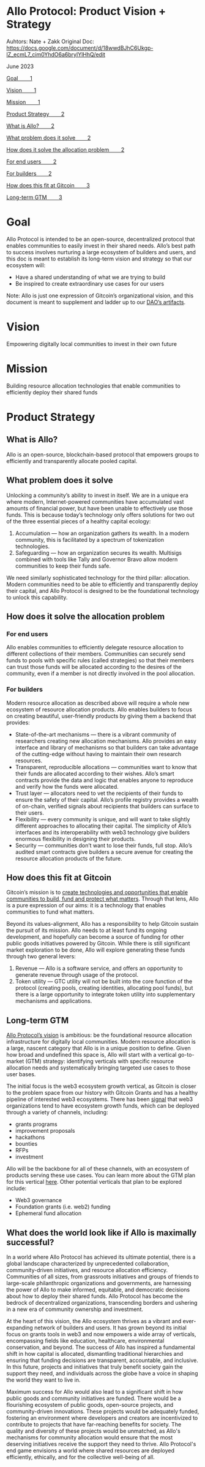 # Allo Protocol: Product Vision + Strategy

Auhtors: Nate + Zakk
Original Doc: https://docs.google.com/document/d/18wwdBJhC6Ukgp-lZ_ecmL7_cim0YhdO6a6brylYlHhQ/edit

June 2023

[Goal        1](#h.udx7ut3qd8mg)

[Vision        1](#h.kt9ffxomt749)

[Mission        1](#h.1h0yr36m37wt)

[Product Strategy        2](#h.m109aype7sfw)

[What is Allo?        2](#h.xzi982fjb8q2)

[What problem does it solve        2](#h.yp3ljewb752o)

[How does it solve the allocation problem        2](#h.dterhkfukaht)

[For end users        2](#h.20xzod95rrop)

[For builders        2](#h.upe0mv5xqe6s)

[How does this fit at Gitcoin        3](#h.txub3n3pwuh)

[Long-term GTM        3](#h.9nfukgqxvhmt)

Goal
====

Allo Protocol is intended to be an open-source, decentralized protocol that enables communities to easily invest in their shared needs. Allo’s best path to success involves nurturing a large ecosystem of builders and users, and this doc is meant to establish its long-term vision and strategy so that our ecosystem will:

*   Have a shared understanding of what we are trying to build
*   Be inspired to create extraordinary use cases for our users

Note: Allo is just one expression of Gitcoin’s organizational vision, and this document is meant to supplement and ladder up to our [DAO’s artifacts](https://www.google.com/url?q=https://gov.gitcoin.co/t/update-gitcoins-adopted-mission-and-vision-statements/15039&sa=D&source=editors&ust=1703179744570524&usg=AOvVaw0D8Lgh7c8nAfkVyNnY0L_i).

Vision
======

Empowering digitally local communities to invest in their own future

Mission
=======

Building resource allocation technologies that enable communities to efficiently deploy their shared funds

Product Strategy
================

What is Allo?
-------------

Allo is an open-source, blockchain-based protocol that empowers groups to efficiently and transparently allocate pooled capital.

What problem does it solve
--------------------------

Unlocking a community’s ability to invest in itself. We are in a unique era where modern, Internet-powered communities have accumulated vast amounts of financial power, but have been unable to effectively use those funds. This is because today’s technology only offers solutions for two out of the three essential pieces of a healthy capital ecology:

1.  Accumulation — how an organization gathers its wealth. In a modern community, this is facilitated by a spectrum of tokenization technologies.
2.  Safeguarding — how an organization secures its wealth. Multisigs combined with tools like Tally and Governor Bravo allow modern communities to keep their funds safe.

We need similarly sophisticated technology for the third pillar: allocation. Modern communities need to be able to efficiently and transparently deploy their capital, and Allo Protocol is designed to be the foundational technology to unlock this capability.

How does it solve the allocation problem
----------------------------------------

### For end users

Allo enables communities to efficiently delegate resource allocation to different collections of their members. Communities can securely send funds to pools with specific rules (called strategies) so that their members can trust those funds will be allocated according to the desires of the community, even if a member is not directly involved in the pool allocation.

### For builders

Modern resource allocation as described above will require a whole new ecosystem of resource allocation products. Allo enables builders to focus on creating beautiful, user-friendly products by giving them a backend that provides:

*   State-of-the-art mechanisms — there is a vibrant community of researchers creating new allocation mechanisms. Allo provides an easy interface and library of mechanisms so that builders can take advantage of the cutting-edge without having to maintain their own research resources.
*   Transparent, reproducible allocations — communities want to know that their funds are allocated according to their wishes. Allo’s smart contracts provide the data and logic that enables anyone to reproduce and verify how the funds were allocated.
*   Trust layer — allocators need to vet the recipients of their funds to ensure the safety of their capital. Allo’s profile registry provides a wealth of on-chain, verified signals about recipients that builders can surface to their users.
*   Flexibility — every community is unique, and will want to take slightly different approaches to allocating their capital. The simplicity of Allo’s interfaces and its interoperability with web3 technology give builders enormous flexibility in designing their products.
*   Security — communities don’t want to lose their funds, full stop. Allo’s audited smart contracts give builders a secure avenue for creating the resource allocation products of the future.

How does this fit at Gitcoin
----------------------------

Gitcoin’s mission is to [create technologies and opportunities that enable communities to build, fund and protect what matters](https://www.google.com/url?q=https://gov.gitcoin.co/t/update-gitcoins-adopted-mission-and-vision-statements/15039&sa=D&source=editors&ust=1703179744573500&usg=AOvVaw0zl6bqOHVDI21-OJriXW6f). Through that lens, Allo is a pure expression of our aims: it is a technology that enables communities to fund what matters.

Beyond its values-alignment, Allo has a responsibility to help Gitcoin sustain the pursuit of its mission. Allo needs to at least fund its ongoing development, and hopefully can become a source of funding for other public goods initiatives powered by Gitcoin. While there is still significant market exploration to be done, Allo will explore generating these funds through two general levers:

1.  Revenue — Allo is a software service, and offers an opportunity to generate revenue through usage of the protocol.
2.  Token utility — GTC utility will not be built into the core function of the protocol (creating pools, creating identities, allocating pool funds), but there is a large opportunity to integrate token utility into supplementary mechanisms and applications.

Long-term GTM
-------------

[Allo Protocol’s vision](https://www.google.com/url?q=https://docs.google.com/document/d/18wwdBJhC6Ukgp-lZ_ecmL7_cim0YhdO6a6brylYlHhQ/edit&sa=D&source=editors&ust=1703179744574411&usg=AOvVaw3XFG54eNLkN9FxiZDEI4nA) is ambitious: be the foundational resource allocation infrastructure for digitally local communities. Modern resource allocation is a large, nascent category that Allo is in a unique position to define. Given how broad and undefined this space is, Allo will start with a vertical go-to-market (GTM) strategy: identifying verticals with specific resource allocation needs and systematically bringing targeted use cases to those user bases.

The initial focus is the web3 ecosystem growth vertical, as Gitcoin is closer to the problem space from our history with Gitcoin Grants and has a healthy pipeline of interested web3 ecosystems. There has been [signal](https://www.google.com/url?q=https://www.theblock.co/post/238570/mantle-network-is-voting-to-form-a-200-million-ecosystem-fund&sa=D&source=editors&ust=1703179744575007&usg=AOvVaw3HC7kh-BI3z2FVAWI9iHZP) that web3 organizations tend to have ecosystem growth funds, which can be deployed through a variety of channels, including:

*   grants programs
*   improvement proposals
*   hackathons
*   bounties
*   RFPs
*   investment

Allo will be the backbone for all of these channels, with an ecosystem of products serving these use cases. You can learn more about the GTM plan for this vertical [here](https://www.google.com/url?q=https://docs.google.com/document/d/1D4yReviVgzoKar0kiw6YsKQWcYp6RmcLb69fUDsPI-Q/edit&sa=D&source=editors&ust=1703179744575697&usg=AOvVaw1sM1nsdotv9zg5Ghi3avlD). Other potential verticals that plan to be explored include:

*   Web3 governance
*   Foundation grants (i.e. web2) funding
*   Ephemeral fund allocation

What does the world look like if Allo is maximally successful?
--------------------------------------------------------------

In a world where Allo Protocol has achieved its ultimate potential, there is a global landscape characterized by unprecedented collaboration, community-driven initiatives, and resource allocation efficiency. Communities of all sizes, from grassroots initiatives and groups of friends to large-scale philanthropic organizations and governments, are harnessing the power of Allo to make informed, equitable, and democratic decisions about how to deploy their shared funds. Allo Protocol has become the bedrock of decentralized organizations, transcending borders and ushering in a new era of community ownership and investment.

At the heart of this vision, the Allo ecosystem thrives as a vibrant and ever-expanding network of builders and users. It has grown beyond its initial focus on grants tools in web3 and now empowers a wide array of verticals, encompassing fields like education, healthcare, environmental conservation, and beyond. The success of Allo has inspired a fundamental shift in how capital is allocated, dismantling traditional hierarchies and ensuring that funding decisions are transparent, accountable, and inclusive. In this future, projects and initiatives that truly benefit society gain the support they need, and individuals across the globe have a voice in shaping the world they want to live in.

Maximum success for Allo would also lead to a significant shift in how public goods and community initiatives are funded. There would be a flourishing ecosystem of public goods, open-source projects, and community-driven innovations. These projects would be adequately funded, fostering an environment where developers and creators are incentivized to contribute to projects that have far-reaching benefits for society. The quality and diversity of these projects would be unmatched, as Allo's mechanisms for community allocation would ensure that the most deserving initiatives receive the support they need to thrive. Allo Protocol's end game envisions a world where shared resources are deployed efficiently, ethically, and for the collective well-being of all.